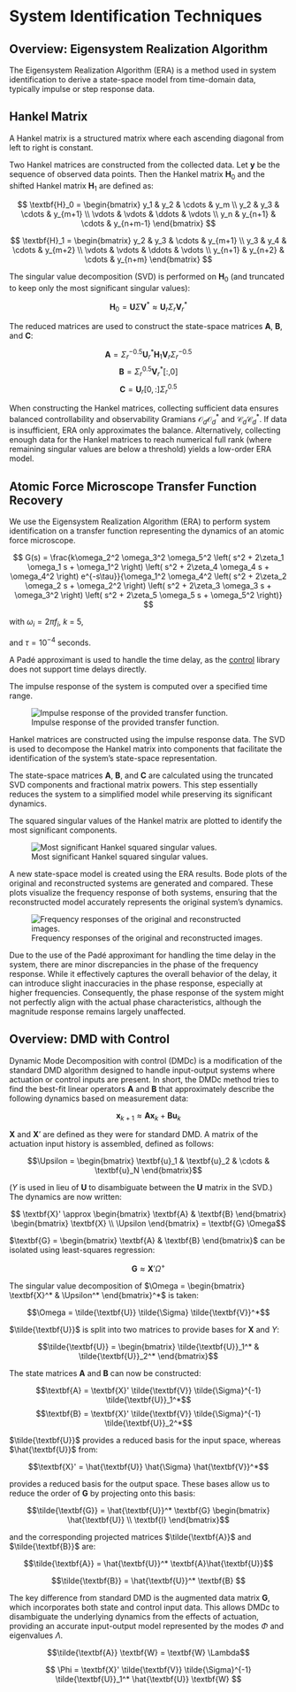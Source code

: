 # System Identification Techniques

## Overview: Eigensystem Realization Algorithm

The Eigensystem Realization Algorithm (ERA) is a method used in system identification to derive a state-space model from time-domain data, typically impulse or step response data.

::: {.callout-tip}
## Hankel Matrix
A Hankel matrix is a structured matrix where each ascending diagonal from left to right is constant.
:::

Two Hankel matrices are constructed from the collected data. Let $\textbf{y}$ be the sequence of observed data points. Then the Hankel matrix $\textbf{H}_0$ and the shifted Hankel matrix $\textbf{H}_1$ are defined as:

$$
\textbf{H}_0 = \begin{bmatrix}
y_1 & y_2 & \cdots & y_m \\
y_2 & y_3 & \cdots & y_{m+1} \\
\vdots & \vdots & \ddots & \vdots \\
y_n & y_{n+1} & \cdots & y_{n+m-1}
\end{bmatrix}
$$

$$
\textbf{H}_1 = \begin{bmatrix}
y_2 & y_3 & \cdots & y_{m+1} \\
y_3 & y_4 & \cdots & y_{m+2} \\
\vdots & \vdots & \ddots & \vdots \\
y_{n+1} & y_{n+2} & \cdots & y_{n+m}
\end{bmatrix}
$$

The singular value decomposition (SVD) is performed on $\textbf{H}_0$ (and truncated to keep only the most significant singular values):

$$\textbf{H}_0 = \textbf{U} \Sigma \textbf{V}^* \approx \textbf{U}_r \Sigma_r \textbf{V}^*_r$$

The reduced matrices are used to construct the state-space matrices $\textbf{A}$, $\textbf{B}$, and $\textbf{C}$:

$$\textbf{A} = \Sigma_r^{-0.5} \textbf{U}_r^* \textbf{H}_1 \textbf{V}_r \Sigma_r^{-0.5}$$
$$\textbf{B} = \Sigma_r^{0.5} \textbf{V}_r^* [:, 0]$$
$$\textbf{C} = \textbf{U}_r [0, :] \Sigma_r^{0.5} $$

When constructing the Hankel matrices, collecting sufficient data ensures balanced controllability and observability Gramians $\mathcal{O}_d \mathcal{O}_d^*$ and $\mathcal{C}_d \mathcal{C}_d^*$. If data is insufficient, ERA only approximates the balance. Alternatively, collecting enough data for the Hankel matrices to reach numerical full rank (where remaining singular values are below a threshold) yields a low-order ERA model. 

## Atomic Force Microscope Transfer Function Recovery
We use the Eigensystem Realization Algorithm (ERA) to perform system identification on a transfer function representing the dynamics of an atomic force microscope.

$$ G(s) = \frac{k\omega_2^2 \omega_3^2 \omega_5^2 \left( s^2 + 2\zeta_1 \omega_1 s + \omega_1^2 \right) \left( s^2 + 2\zeta_4 \omega_4 s + \omega_4^2 \right) e^{-s\tau}}{\omega_1^2 \omega_4^2 \left( s^2 + 2\zeta_2 \omega_2 s + \omega_2^2 \right) \left( s^2 + 2\zeta_3 \omega_3 s + \omega_3^2 \right) \left( s^2 + 2\zeta_5 \omega_5 s + \omega_5^2 \right)} $$

with $\omega_i = 2\pi f_i$, $k$ = 5,

\begin{align*}
f_1 &= 2.4 \text{ kHz}, & f_2 &= 2.6 \text{ kHz}, & f_3 &= 6.5 \text{ kHz}, & f_4 &= 8.3 \text{ kHz}, & f_5 &= 9.3 \text{ kHz,} \\
\zeta_1 &= 0.03, & \zeta_2 &= 0.03, & \zeta_3 &= 0.042, & \zeta_4 &= 0.025, & \zeta_5 &= 0.032
\end{align*}

and $\tau = 10^{-4}$ seconds.

A Padé approximant is used to handle the time delay, as the [control](https://python-control.readthedocs.io/en/0.10.0/) library does not support time delays directly.

The impulse response of the system is computed over a specified time range.

![Impulse response of the provided transfer function.](images/era_figs/original_sys_impulse.png)

Hankel matrices are constructed using the impulse response data. The SVD is used to decompose the Hankel matrix into components that facilitate the identification of the system's state-space representation.

The state-space matrices $\textbf{A}$, $\textbf{B}$, and $\textbf{C}$ are calculated using the truncated SVD components and fractional matrix powers. This step essentially reduces the system to a simplified model while preserving its significant dynamics.

The squared singular values of the Hankel matrix are plotted to identify the most significant components.

![Most significant Hankel squared singular values.](images/era_figs/hankel_squared_svs.png)

A new state-space model is created using the ERA results. Bode plots of the original and reconstructed systems are generated and compared. These plots visualize the frequency response of both systems, ensuring that the reconstructed model accurately represents the original system's dynamics.

![Frequency responses of the original and reconstructed images.](images/era_figs/freq_responses_compared.png)

Due to the use of the Padé approximant for handling the time delay in the system, there are minor discrepancies in the phase of the frequency response. While it effectively captures the overall behavior of the delay, it can introduce slight inaccuracies in the phase response, especially at higher frequencies. Consequently, the phase response of the system might not perfectly align with the actual phase characteristics, although the magnitude response remains largely unaffected.

## Overview: DMD with Control

Dynamic Mode Decomposition with control (DMDc) is a modification of the standard DMD algorithm designed to handle input-output systems where actuation or control inputs are present. In short, the DMDc method tries to find the best-fit linear operators $\textbf{A}$ and $\textbf{B}$ that approximately describe the following dynamics based on measurement data:

$$\textbf{x}_{k+1} \approx \textbf{A} \textbf{x}_k + \textbf{B} \textbf{u}_k$$

$\textbf{X}$ and $\textbf{X}$' are defined as they were for standard DMD. A matrix of the actuation input history is assembled, defined as follows:

$$\Upsilon = \begin{bmatrix} \textbf{u}_1 & \textbf{u}_2 & \cdots & \textbf{u}_N \end{bmatrix}$$ 

($\Upsilon$ is used in lieu of $\textbf{U}$ to disambiguate between the $\textbf{U}$ matrix in the SVD.) The dynamics are now written:

$$ \textbf{X}' \approx \begin{bmatrix} \textbf{A} & \textbf{B} \end{bmatrix} \begin{bmatrix} \textbf{X} \\ \Upsilon \end{bmatrix} = \textbf{G} \Omega$$

$\textbf{G} = \begin{bmatrix} \textbf{A} & \textbf{B} \end{bmatrix}$ can be isolated using least-squares regression:

$$\textbf{G} \approx \textbf{X}' \Omega^+$$

The singular value decomposition of $\Omega = \begin{bmatrix} \textbf{X}^* & \Upsilon^* \end{bmatrix}^*$ is taken:

$$\Omega = \tilde{\textbf{U}} \tilde{\Sigma} \tilde{\textbf{V}}^*$$

$\tilde{\textbf{U}}$ is split into two matrices to provide bases for $\textbf{X}$ and $\Upsilon$: 

$$\tilde{\textbf{U}} = \begin{bmatrix} \tilde{\textbf{U}}_1^* & \tilde{\textbf{U}}_2^* \end{bmatrix}$$

The state matrices $\textbf{A}$ and $\textbf{B}$ can now be constructed:

$$\textbf{A} = \textbf{X}' \tilde{\textbf{V}} \tilde{\Sigma}^{-1} \tilde{\textbf{U}}_1^*$$
$$\textbf{B} = \textbf{X}' \tilde{\textbf{V}} \tilde{\Sigma}^{-1} \tilde{\textbf{U}}_2^*$$

$\tilde{\textbf{U}}$ provides a reduced basis for the input space, whereas $\hat{\textbf{U}}$ from:

$$\textbf{X}' = \hat{\textbf{U}} \hat{\Sigma} \hat{\textbf{V}}^*$$

provides a reduced basis for the output space. These bases allow us to reduce the order of $\textbf{G}$ by projecting onto this basis:

$$\tilde{\textbf{G}} = \hat{\textbf{U}}^* \textbf{G} \begin{bmatrix} \hat{\textbf{U}} \\ \textbf{I} \end{bmatrix}$$

and the corresponding projected matrices $\tilde{\textbf{A}}$ and $\tilde{\textbf{B}}$ are:

$$\tilde{\textbf{A}} = \hat{\textbf{U}}^* \textbf{A}\hat{\textbf{U}}$$

$$\tilde{\textbf{B}} = \hat{\textbf{U}}^* \textbf{B} $$

The key difference from standard DMD is the augmented data matrix $\textbf{G}$, which incorporates both state and control input data. This allows DMDc to disambiguate the underlying dynamics from the effects of actuation, providing an accurate input-output model represented by the modes $\Phi$ and eigenvalues $\Lambda$.

$$\tilde{\textbf{A}} \textbf{W} = \textbf{W} \Lambda$$

$$ \Phi = \textbf{X}' \tilde{\textbf{V}} \tilde{\Sigma}^{-1} \tilde{\textbf{U}}_1^* \hat{\textbf{U}} \textbf{W} $$
